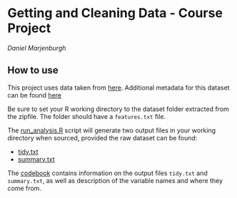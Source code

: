 # Getting and Cleaning Data - Course Project

*Daniel Marjenburgh*

## How to use
This project uses data taken from [here](https://d396qusza40orc.cloudfront.net/getdata%2Fprojectfiles%2FUCI%20HAR%20Dataset.zip). Additional metadata for this dataset can be found [here](http://archive.ics.uci.edu/ml/datasets/Human+Activity+Recognition+Using+Smartphones)

Be sure to set your R working directory to the dataset folder extracted from the
zipfile. The folder should have a `features.txt` file.

The [run_analysis.R](run_analysis.R) script will generate two output files in your working
directory when sourced, provided the raw dataset can be found:

- [tidy.txt](tidy.txt)
- [summary.txt](summary.txt)

The [codebook](codeBook.Rmd) contains information on the output files `tidy.txt`
and `summary.txt`, as well as description of the variable names and where they
come from.
